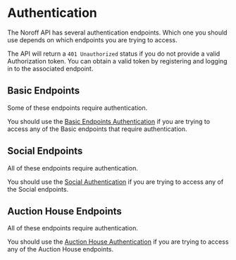 
# Authentication

<Callout type="info">
  The Noroff API has several authentication endpoints. Which one you should use
  depends on which endpoints you are trying to access.
</Callout>

The API will return a `401 Unauthorized` status if you do not provide a valid Authorization token. You can obtain a valid token by registering and logging in to the associated endpoint.

## Basic Endpoints

Some of these endpoints require authentication.

You should use the [Basic Endpoints Authentication](./basic-endpoints/authentication.md) if you are trying to access any of the Basic endpoints that require authentication.

## Social Endpoints

All of these endpoints require authentication.

You should use the [Social Authentication](./social-endpoints/authentication.md) if you are trying to access any of the Social endpoints.

## Auction House Endpoints

All of these endpoints require authentication.

You should use the [Auction House Authentication](./auction-house-endpoints/authentication.md) if you are trying to access any of the Auction House endpoints.
